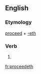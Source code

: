 ==English==

===Etymology===
[[proceed]] + [[-eth]]

===Verb===
{{en-verb form}}

# {{archaic third-person singular of|proceed}}

[[fr:proceedeth]]